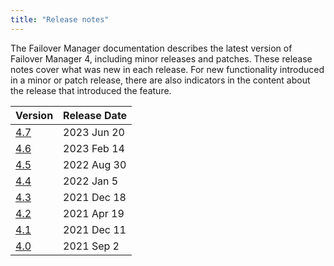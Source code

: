 ```yaml
---
title: "Release notes"
---
```

The Failover Manager documentation describes the latest version of Failover Manager 4,
including minor releases and patches. These release notes
cover what was new in each release. For new functionality introduced
in a minor or patch release, there are also indicators in the content
about the release that introduced the feature.

| Version | Release Date |
| ------- | ------------ |
| [4.7](03_efm_47_rel_notes) | 2023 Jun 20 |
| [4.6](04_efm_46_rel_notes) | 2023 Feb 14 |
| [4.5](05_efm_45_rel_notes) | 2022 Aug 30 |
| [4.4](06_efm_44_rel_notes) | 2022 Jan 5 |
| [4.3](07_efm_43_rel_notes) | 2021 Dec 18|
| [4.2](08_efm_42_rel_notes) | 2021 Apr 19|
| [4.1](09_efm_41_rel_notes) | 2021 Dec 11 |
| [4.0](10_efm_40_rel_notes) | 2021 Sep 2  |



